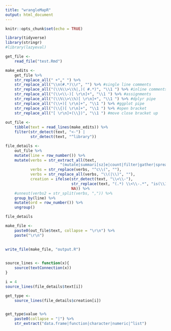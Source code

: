 ```yaml
---
title: "wrangleMapR"
output: html_document
---
```


```r
knitr::opts_chunk$set(echo = TRUE)
```

```r
library(tidyverse)
library(stringr)
#library(lazyeval)

get_file <-
    read_file("test.Rmd")

make_edits <-
    get_file %>% 
    str_replace_all(" +"," ") %>% 
    str_replace_all("\\n(#.*)\\r", "") %>% #single line comments
    str_replace_all("(\\%\\>\\%|,)( #.*)", "\\1 ") %>% #inline comments
    str_replace_all("(\\<\\-)[ \r\n]+", "\\1 ") %>% #assignments
    str_replace_all("(\\%\\>\\%)[ \r\n]+", "\\1 ") %>% #dplyr pipe
    str_replace_all("(\\+)[ \r\n]+", "\\1 ") %>% #ggplot pipe
    str_replace_all("(\\{)[ \r\n]+", "\\1 ") %>% #open bracket
    str_replace_all("[ \r\n]+(\\})", "\\1 ") #move close bracket up
    
out_file <-
    tibble(text = read_lines(make_edits)) %>% 
    filter(str_detect(text, "<-") |
           str_detect(text, "^library")) 

file_details <-
    out_file %>% 
    mutate(line = row_number()) %>% 
    mutate(verbs = str_extract_all(text,
                        "(mutate|summari[sz]e|count|filter|gather|spread|rbind|.*_join)\\("),
           verbs = str_replace(verbs, "^c\\(", ""),
           verbs = str_replace_all(verbs, "\\(|\\)", ""),
           creation = ifelse(str_detect(text, "\\<\\-"),
                             str_replace(text, "(.*) \\<\\-.*", "is(\\1)"),
                             NA)) %>% 
    #unnest(verbs2 = str_split(verbs, ",")) %>% 
    group_by(line) %>% 
    mutate(ord = row_number()) %>% 
    ungroup()

file_details

make_file <- 
    paste0(out_file$text, collapse = "\r\n") %>% 
    paste("\r\n")
    

write_file(make_file, "output.R")
 

```
  
  
```r
source_lines <- function(x){
    source(textConnection(x))
}

i = 4
source_lines(file_details$text[i])

get_type <- 
    source_lines(file_details$creation[i])


get_type$value %>% 
    paste0(collapse = "|") %>% 
    str_extract("data.frame|function|character|numeric|^list")


```

